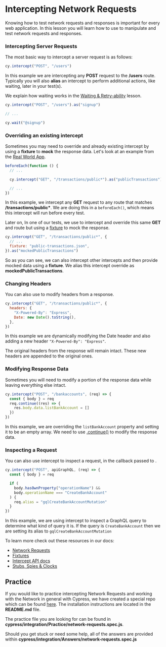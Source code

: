 # Intercepting Network Requests

Knowing how to test network requests and responses is important for every web application. In this lesson you will learn how to use <apiLink apiName="intercept" displayName="cy.intercept()" /> to manipulate and test network requests and responses.

### Intercepting Server Requests

The most basic way to intercept a server request is as follows:

```js
cy.intercept("POST", "/users")
```

In this example we are intercepting any **POST** request to the **/users** route. Typically you will also **alias** an intercept to perform additional actions, like waiting, later in your test(s).

We explain how waiting works in the [Waiting & Retry-ability](/cypress-fundamentals/waiting-and-retry-ability) lesson.

```js
cy.intercept("POST", "/users").as("signup")

// ...

cy.wait("@signup")
```

### Overriding an existing intercept

Sometimes you may need to override and already existing intercept by using a **fixture** to **mock** the response data. Let's look at an example from the [Real World App](https://github.com/cypress-io/cypress-realworld-app/blob/develop/cypress/tests/ui/transaction-feeds.spec.ts).

```js
beforeEach(function () {
  // ...

  cy.intercept("GET", "/transactions/public*").as("publicTransactions")

  // ...
})
```

In this example, we intercept any **GET** request to any route that matches **/transactions/public\***. We are doing this in a `beforeEach()`, which means this intercept will run before every test.

Later on, In one of our tests, we use <apiLink apiName="intercept" displayName="cy.intercept()" /> to intercept and override this same **GET** and route but using a [fixture](https://docs.cypress.io/guides/guides/network-requests#Fixtures) to mock the response.

```js
cy.intercept("GET", "/transactions/public*", {
  // ...
  fixture: "public-transactions.json",
}).as("mockedPublicTransactions")
```

So as you can see, we can also intercept other intercepts and then provide mocked data using a **fixture**. We alias this intercept override as **mockedPublicTransactions**.

### Changing Headers

You can also use <apiLink apiName="intercept" displayName="cy.intercept()" /> to modify headers from a response.

```js
cy.intercept("GET", "/transactions/public*", {
  headers: {
    "X-Powered-By": "Express",
    Date: new Date().toString(),
  },
})
```

In this example we are dynamically modifying the Date header and also adding a new header `"X-Powered-By": "Express"`.

The original headers from the response will remain intact. These new headers are appended to the original ones.

### Modifying Response Data

Sometimes you will need to modify a portion of the response data while leaving everything else intact.

```js
cy.intercept("POST", "/bankaccounts", (req) => {
  const { body } = req
  req.continue((res) => {
    res.body.data.listBankAccount = []
  })
})
```

In this example, we are overriding the `listBankAccount` property and setting it to be an empty array. We need to use [.continue()](https://docs.cypress.io/api/commands/intercept#Controlling-the-outbound-request-with-req-continue) to modify the response data.

### Inspecting a Request

You can also use intercept to inspect a request, in the callback passed to <apiLink apiName="intercept" displayName="cy.intercept()" />.

```js
cy.intercept("POST", apiGraphQL, (req) => {
  const { body } = req

  if (
    body.hasOwnProperty("operationName") &&
    body.operationName === "CreateBankAccount"
  ) {
    req.alias = "gqlCreateBankAccountMutation"
  }
})
```

In this example, we are using intercept to inspect a GraphQL query to determine what kind of query it is. If the query is `CreateBankAccount` then we are setting its alias to `gqlCreateBankAccountMutation`

To learn more check out these resources in our docs:

- [Network Requests](https://docs.cypress.io/guides/guides/network-requests)
- [Fixtures](https://docs.cypress.io/guides/guides/network-requests#Fixtures)
- [Intercept API docs](https://docs.cypress.io/api/commands/intercept)
- [Stubs, Spies & Clocks](https://docs.cypress.io/guides/guides/stubs-spies-and-clocks)

## Practice

If you would like to practice intercepting Network Requests and working with the Network in general with Cypress, we have created a special repo which can be found [here](https://github.com/cypress-io/cypress-realworld-testing-blog). The installation instructions are located in the **README.md** file.

The practice file you are looking for can be found in **cypress/integration/Practice/network-requests.spec.js**.

Should you get stuck or need some help, all of the answers are provided within **cypress/integration/Answers/network-requests.spec.js**
